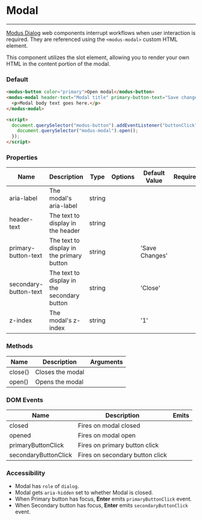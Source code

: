 
# Modal

---

[Modus Dialog]() web components interrupt workflows when user interaction is required. They are referenced using the `<modus-modal>` custom HTML element.

This component utilizes the slot element, allowing you to render your own HTML in the content portion of the modal.

### Default

<Story id="components-modal--default" />

```html
<modus-button color="primary">Open modal</modus-button>
<modus-modal header-text="Modal title" primary-button-text="Save changes" secondary-button-text="Close">
  <p>Modal body text goes here.</p>
</modus-modal>

<script>
  document.querySelector("modus-button").addEventListener("buttonClick", () => {
    document.querySelector("modus-modal").open();
  });
</script>
```

### Properties

<section>
  <table>
    <thead>
      <tr>
        <th>Name</th>
        <th>Description</th>
        <th>Type</th>
        <th>Options</th>
        <th>Default Value</th>
        <th>Required</th>
      </tr>
    </thead>
    <tbody>
      <tr>
        <td>aria-label</td>
        <td>The modal's aria-label</td>
        <td>string</td>
        <td></td>
        <td></td>
        <td></td>
      </tr>
      <tr>
        <td>header-text</td>
        <td>The text to display in the header</td>
        <td>string</td>
        <td></td>
        <td></td>
        <td></td>
      </tr>
      <tr>
        <td>primary-button-text</td>
        <td>The text to display in the primary button</td>
        <td>string</td>
        <td></td>
        <td>'Save Changes'</td>
        <td></td>
      </tr>
      <tr>
        <td>secondary-button-text</td>
        <td>The text to display in the secondary button</td>
        <td>string</td>
        <td></td>
        <td>'Close'</td>
        <td></td>
      </tr>
      <tr>
        <td>z-index</td>
        <td>The modal's z-index</td>
        <td>string</td>
        <td></td>
        <td>'1'</td>
        <td></td>
      </tr>
    </tbody>
  </table>
</section>

### Methods

<section>
  <table>
    <thead>
      <tr>
        <th>Name</th>
        <th>Description</th>
        <th>Arguments</th>
      </tr>
    </thead>
    <tbody>
      <tr>
        <td>close()</td>
        <td>Closes the modal</td>
        <td></td>
      </tr>
      <tr>
        <td>open()</td>
        <td>Opens the modal</td>
        <td></td>
      </tr>
    </tbody>
  </table>
</section>

### DOM Events

<section>
  <table>
    <thead>
      <tr>
        <th>Name</th>
        <th>Description</th>
        <th>Emits</th>
      </tr>
    </thead>
    <tbody>
      <tr>
        <td>closed</td>
        <td>Fires on modal closed</td>
        <td></td>
      </tr>
      <tr>
        <td>opened</td>
        <td>Fires on modal open</td>
        <td></td>
      </tr>
      <tr>
        <td>primaryButtonClick</td>
        <td>Fires on primary button click</td>
        <td></td>
      </tr>
      <tr>
        <td>secondaryButtonClick</td>
        <td>Fires on secondary button click</td>
        <td></td>
      </tr>
    </tbody>
  </table>
</section>

### Accessibility

- Modal has `role` of `dialog`.
- Modal gets `aria-hidden` set to whether Modal is closed.
- When Primary button has focus, **Enter** emits `primaryButtonClick` event.
- When Secondary button has focus, **Enter** emits `secondaryButtonClick` event.
